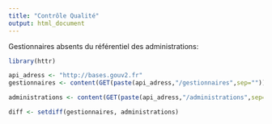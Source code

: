 ```yaml
---
title: "Contrôle Qualité"
output: html_document
---
```


Gestionnaires absents du référentiel des administrations:

```r
library(httr)

api_adress <- "http://bases.gouv2.fr"
gestionnaires <- content(GET(paste(api_adress,"/gestionnaires",sep="")))

administrations <- content(GET(paste(api_adress,"/administrations",sep="")))

diff <- setdiff(gestionnaires, administrations) 
```

